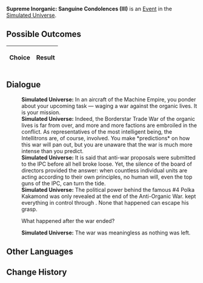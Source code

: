 {{Simulated Universe Event Infobox
|title         = Supreme Inorganic: Sanguine Condolences (III)
|image         = Random Event 412.png
|type          =
|domains_su    = 
|domains_ext   = 
|domains_swarm = 
|domains_gng   = 
|requirements  =
|prev          = {{tx}}
|next          = {{tx}}
|indexRewards  =
|characters    = 
}}
'''Supreme Inorganic: Sanguine Condolences (III)''' is an [[Simulated Universe/Events|Event]] in the [[Simulated Universe]].

==Possible Outcomes==
{| class="article-table"
!Choice
!Result

|}

<!--
==Gameplay Notes==

-->
==Dialogue==
{{Dialogue Start}}
:'''Simulated Universe:''' In an aircraft of the Machine Empire, you ponder about your upcoming task &mdash; waging a war against the organic lives. It is your mission.
:'''Simulated Universe:''' Indeed, the Borderstar Trade War of the organic lives is far from over, and more and more factions are embroiled in the conflict. As representatives of the most intelligent being, the Intellitrons are, of course, involved. You make *predictions* on how this war will pan out, but you are unaware that the war is much more intense than you predict.
:'''Simulated Universe:''' It is said that anti-war proposals were submitted to the IPC before all hell broke loose. Yet, the silence of the board of directors provided the answer: when countless individual units are acting according to their own principles, no human will, even the top guns of the IPC, can turn the tide.
:'''Simulated Universe:''' The political power behind the famous #4 Polka Kakamond was only revealed at the end of the Anti-Organic War. {{Color|Keyword|Dongfang Qixing}} kept everything in control through {{Color|Keyword|omens}}. None that happened can escape his grasp.
:{{DIcon|Arrow}} What happened after the war ended?
:'''Simulated Universe:''' The war was meaningless as nothing was left.
{{Dialogue End}}

==Other Languages==
{{Other Languages
|zhs   = 极致无机：「血色吊唁」•其三
|zht   = 極致無機：「血色弔唁」•其三
|ja    = 無機の極致：「血色の弔い」・その3
|ko    = 궁극의 무기: 「핏빛 조의」•3
|es    = Inorgánico supremo: condolencias rojizas III
|fr    = Suprématie inorganique : Condoléances écarlates (III)
|ru    = Высший неорганик: Багровые соболезнования III
|th    = อินทรีย์ขั้นสุด: "การไว้อาลัยสีโลหิต" (3)
|vi    = Vô Cơ Tối Cao: Lời Chia Buồn Đẫm Máu 3
|de    = Anorganische Höchststufe: Blutrotes Beileid (III)
|id    = Non-organik Maksimal: "Penghormatan Merah Darah" (3)
|pt    = Inorgânico Supremo: Condolências Sanguíneas (III)
}}

==Change History==
{{Change History|1.0}}
